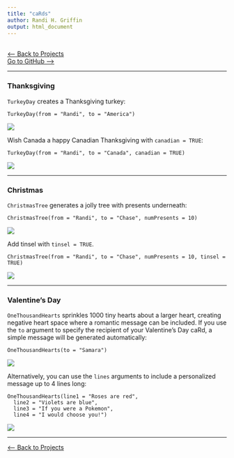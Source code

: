 ```yaml
---
title: "caRds"
author: Randi H. Griffin
output: html_document
---
```


<br>
[<-- Back to Projects](../projects.html)
<br>
[Go to GitHub -->](https://github.com/rgriff23/caRds)

___

### Thanksgiving

`TurkeyDay` creates a Thanksgiving turkey:

```
TurkeyDay(from = "Randi", to = "America")
```

![](./caRds/Turkey.png)

Wish Canada a happy Canadian Thanksgiving with `canadian = TRUE`:

```
TurkeyDay(from = "Randi", to = "Canada", canadian = TRUE)
```

![](./caRds/TurkeyCanada.png)

___

### Christmas

`ChristmasTree` generates a jolly tree with presents underneath:

```
ChristmasTree(from = "Randi", to = "Chase", numPresents = 10)
```

![](./caRds/ChristmasTree.png)

Add tinsel with `tinsel = TRUE`. 

```
ChristmasTree(from = "Randi", to = "Chase", numPresents = 10, tinsel = TRUE)
```

![](./caRds/ChristmasTreeGaudy.png)

___

### Valentine's Day

`OneThousandHearts` sprinkles 1000 tiny hearts about a larger heart, creating negative heart space where a romantic message can be included. If you use the `to` argument to specify the recipient of your Valentine's Day caRd, a simple message will be generated automatically:

```
OneThousandHearts(to = "Samara")
```

![](./caRds/OneThousandHearts.png)

Alternatively, you can use the `lines` arguments to include a personalized message up to 4 lines long:

```
OneThousandHearts(line1 = "Roses are red", 
  line2 = "Violets are blue", 
  line3 = "If you were a Pokemon", 
  line4 = "I would choose you!")
```

![](./caRds/OneThousandHeartsPoem.png)

___

[<-- Back to Projects](http://rgriff23.github.io/projects.html)

